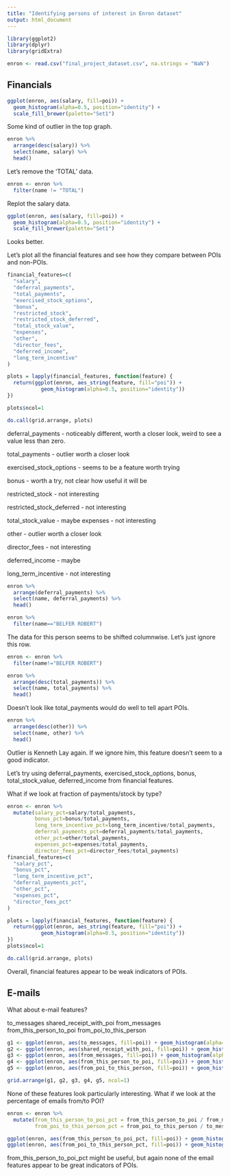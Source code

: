 ```yaml
---
title: "Identifying persons of interest in Enron dataset"
output: html_document
---
```


```r
library(ggplot2)
library(dplyr)
library(gridExtra)
```


```r
enron <- read.csv("final_project_dataset.csv", na.strings = "NaN")
```

## Financials

```r
ggplot(enron, aes(salary, fill=poi)) + 
  geom_histogram(alpha=0.5, position="identity") +
  scale_fill_brewer(palette="Set1")
```

Some kind of outlier in the top graph.

```r
enron %>%
  arrange(desc(salary)) %>%
  select(name, salary) %>%
  head()
```

Let's remove the 'TOTAL' data.

```r
enron <- enron %>%
  filter(name != "TOTAL")
```

Replot the salary data.

```r
ggplot(enron, aes(salary, fill=poi)) + 
  geom_histogram(alpha=0.5, position="identity") +
  scale_fill_brewer(palette="Set1")
```

Looks better.

Let's plot all the financial features and see how they compare between POIs and
non-POIs.

```r
financial_features=c(
  "salary",
  "deferral_payments",
  "total_payments",
  "exercised_stock_options",
  "bonus",
  "restricted_stock",
  "restricted_stock_deferred",
  "total_stock_value",
  "expenses",
  "other",
  "director_fees",
  "deferred_income",
  "long_term_incentive"
)

plots = lapply(financial_features, function(feature) {
  return(ggplot(enron, aes_string(feature, fill="poi")) + 
           geom_histogram(alpha=0.5, position="identity"))
})

plots$ncol=1

do.call(grid.arrange, plots)
```

deferral_payments - noticeably different, worth a closer look, weird to see a 
value less than zero.

total_payments - outlier worth a closer look

exercised_stock_options - seems to be a feature worth trying

bonus - worth a try, not clear how useful it will be

restricted_stock - not interesting

restricted_stock_deferred - not interesting

total_stock_value - maybe
expenses - not interesting

other - outlier worth a closer look

director_fees - not interesting

deferred_income - maybe

long_term_incentive - not interesting

```r
enron %>%
  arrange(deferral_payments) %>%
  select(name, deferral_payments) %>%
  head()

enron %>%
  filter(name=="BELFER ROBERT")
```

The data for this person seems to be shifted columnwise. 
Let's just ignore this row.

```r
enron <- enron %>%
  filter(name!="BELFER ROBERT")
```

```r
enron %>%
  arrange(desc(total_payments)) %>%
  select(name, total_payments) %>%
  head()
```

Doesn't look like total_payments would do well to tell apart POIs.

```r
enron %>%
  arrange(desc(other)) %>%
  select(name, other) %>%
  head()
```

Outlier is Kenneth Lay again. If we ignore him, this feature doesn't seem to a 
good indicator.

Let's try using deferral_payments, exercised_stock_options, bonus, 
total_stock_value, deferred_income from financial features.

What if we look at fraction of payments/stock by type?

```r
enron <- enron %>%
  mutate(salary_pct=salary/total_payments,
         bonus_pct=bonus/total_payments,
         long_term_incentive_pct=long_term_incentive/total_payments,
         deferral_payments_pct=deferral_payments/total_payments,
         other_pct=other/total_payments,
         expenses_pct=expenses/total_payments,
         director_fees_pct=director_fees/total_payments)
financial_features=c(
  "salary_pct",
  "bonus_pct",
  "long_term_incentive_pct",
  "deferral_payments_pct",
  "other_pct",
  "expenses_pct",
  "director_fees_pct"
)

plots = lapply(financial_features, function(feature) {
  return(ggplot(enron, aes_string(feature, fill="poi")) + 
           geom_histogram(alpha=0.5, position="identity"))
})
plots$ncol=1

do.call(grid.arrange, plots)
```

Overall, financial features appear to be weak indicators of POIs.

## E-mails

What about e-mail features?

to_messages
shared_receipt_with_poi
from_messages
from_this_person_to_poi
from_poi_to_this_person

```r
g1 <- ggplot(enron, aes(to_messages, fill=poi)) + geom_histogram(alpha=0.5, position="identity")
g2 <- ggplot(enron, aes(shared_receipt_with_poi, fill=poi)) + geom_histogram(alpha=0.5, position="identity")
g3 <- ggplot(enron, aes(from_messages, fill=poi)) + geom_histogram(alpha=0.5, position="identity")
g4 <- ggplot(enron, aes(from_this_person_to_poi, fill=poi)) + geom_histogram(alpha=0.5, position="identity")
g5 <- ggplot(enron, aes(from_poi_to_this_person, fill=poi)) + geom_histogram(alpha=0.5, position="identity")

grid.arrange(g1, g2, g3, g4, g5, ncol=1)
```

None of these features look particularly interesting. 
What if we look at the percentage of emails from/to POI?

```r
enron <- enron %>%
  mutate(from_this_person_to_poi_pct = from_this_person_to_poi / from_messages,
         from_poi_to_this_person_pct = from_poi_to_this_person / to_messages)
```

```r
ggplot(enron, aes(from_this_person_to_poi_pct, fill=poi)) + geom_histogram(alpha=0.5, position="identity")
ggplot(enron, aes(from_poi_to_this_person_pct, fill=poi)) + geom_histogram(alpha=0.5, position="identity")
```

from_this_person_to_poi_pct might be useful, but again none of the email 
features appear to be great indicators of POIs.

